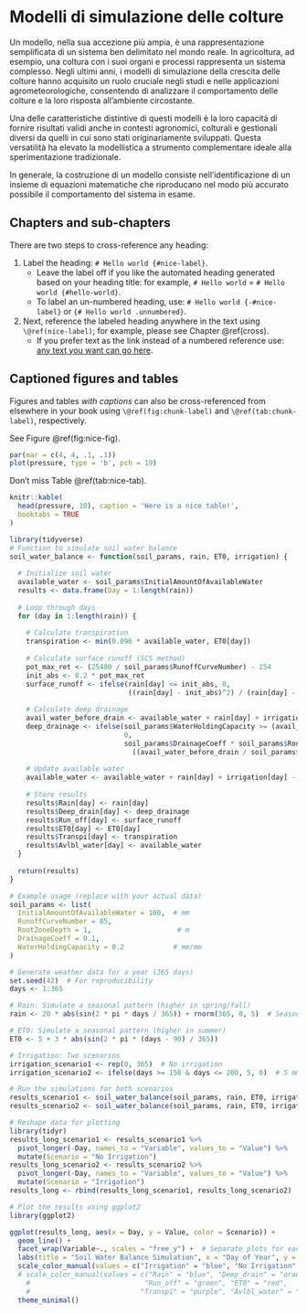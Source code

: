# Modelli di simulazione delle colture

Un modello, nella sua accezione più ampia, è una rappresentazione semplificata di un sistema ben delimitato nel mondo reale. In agricoltura, ad esempio, una coltura con i suoi organi e processi rappresenta un sistema complesso. Negli ultimi anni, i modelli di simulazione della crescita delle colture hanno acquisito un ruolo cruciale negli studi e nelle applicazioni agrometeorologiche, consentendo di analizzare il comportamento delle colture e la loro risposta all'ambiente circostante.

Una delle caratteristiche distintive di questi modelli è la loro capacità di fornire risultati validi anche in contesti agronomici, colturali e gestionali diversi da quelli in cui sono stati originariamente sviluppati. Questa versatilità ha elevato la modellistica a strumento complementare ideale alla sperimentazione tradizionale.

In generale, la costruzione di un modello consiste nell'identificazione di un insieme di equazioni matematiche che riproducano nel modo più accurato possibile il comportamento del sistema in esame.

## Chapters and sub-chapters

There are two steps to cross-reference any heading:

1.  Label the heading: `# Hello world {#nice-label}`.
    -   Leave the label off if you like the automated heading generated based on your heading title: for example, `# Hello world` = `# Hello world {#hello-world}`.
    -   To label an un-numbered heading, use: `# Hello world {-#nice-label}` or `{# Hello world .unnumbered}`.
2.  Next, reference the labeled heading anywhere in the text using `\@ref(nice-label)`; for example, please see Chapter \@ref(cross).
    -   If you prefer text as the link instead of a numbered reference use: [any text you want can go here](#cross).

## Captioned figures and tables

Figures and tables *with captions* can also be cross-referenced from elsewhere in your book using `\@ref(fig:chunk-label)` and `\@ref(tab:chunk-label)`, respectively.

See Figure \@ref(fig:nice-fig).

```r
par(mar = c(4, 4, .1, .1))
plot(pressure, type = 'b', pch = 19)
```

Don't miss Table \@ref(tab:nice-tab).

```r
knitr::kable(
  head(pressure, 10), caption = 'Here is a nice table!',
  booktabs = TRUE
)
```

```r
library(tidyverse)
# Function to simulate soil water balance
soil_water_balance <- function(soil_params, rain, ET0, irrigation) {
  
  # Initialize soil water
  available_water <- soil_params$InitialAmountOfAvailableWater
  results <- data.frame(Day = 1:length(rain))
  
  # Loop through days
  for (day in 1:length(rain)) {
    
    # Calculate transpiration
    transpiration <- min(0.096 * available_water, ET0[day]) 
    
    # Calculate surface runoff (SCS method)
    pot_max_ret <- (25400 / soil_params$RunoffCurveNumber) - 254
    init_abs <- 0.2 * pot_max_ret
    surface_runoff <- ifelse(rain[day] <= init_abs, 0,
                             ((rain[day] - init_abs)^2) / (rain[day] - init_abs + pot_max_ret))
    
    # Calculate deep drainage
    avail_water_before_drain <- available_water + rain[day] + irrigation[day] - transpiration - surface_runoff
    deep_drainage <- ifelse(soil_params$WaterHoldingCapacity >= (avail_water_before_drain / soil_params$RootZoneDepth), 
                            0, 
                            soil_params$DrainageCoeff * soil_params$RootZoneDepth * 
                              ((avail_water_before_drain / soil_params$RootZoneDepth) - soil_params$WaterHoldingCapacity))
    
    # Update available water
    available_water <- available_water + rain[day] + irrigation[day] - transpiration - surface_runoff - deep_drainage
    
    # Store results
    results$Rain[day] <- rain[day]
    results$Deep_drain[day] <- deep_drainage
    results$Run_off[day] <- surface_runoff
    results$ET0[day] <- ET0[day]
    results$Transpi[day] <- transpiration
    results$Avlbl_water[day] <- available_water
  }
  
  return(results)
}

# Example usage (replace with your actual data)
soil_params <- list(
  InitialAmountOfAvailableWater = 100,  # mm
  RunoffCurveNumber = 85,
  RootZoneDepth = 1,                     # m
  DrainageCoeff = 0.1,
  WaterHoldingCapacity = 0.2            # mm/mm
)

# Generate weather data for a year (365 days)
set.seed(42)  # For reproducibility
days <- 1:365

# Rain: Simulate a seasonal pattern (higher in spring/fall)
rain <- 20 * abs(sin(2 * pi * days / 365)) + rnorm(365, 0, 5)  # Seasonal + random noise

# ET0: Simulate a seasonal pattern (higher in summer)
ET0 <- 5 + 3 * abs(sin(2 * pi * (days - 90) / 365)) 

# Irrigation: Two scenarios
irrigation_scenario1 <- rep(0, 365)  # No irrigation
irrigation_scenario2 <- ifelse(days >= 150 & days <= 200, 5, 0)  # 5 mm/day from June 1st to Sept 1st

# Run the simulations for both scenarios
results_scenario1 <- soil_water_balance(soil_params, rain, ET0, irrigation_scenario1)
results_scenario2 <- soil_water_balance(soil_params, rain, ET0, irrigation_scenario2)
```

```r
# Reshape data for plotting
library(tidyr)
results_long_scenario1 <- results_scenario1 %>%
  pivot_longer(-Day, names_to = "Variable", values_to = "Value") %>%
  mutate(Scenario = "No Irrigation")
results_long_scenario2 <- results_scenario2 %>%
  pivot_longer(-Day, names_to = "Variable", values_to = "Value") %>%
  mutate(Scenario = "Irrigation")
results_long <- rbind(results_long_scenario1, results_long_scenario2)

```

```r
# Plot the results using ggplot2
library(ggplot2)

ggplot(results_long, aes(x = Day, y = Value, color = Scenario)) +
  geom_line() +
  facet_wrap(Variable~., scales = "free_y") +  # Separate plots for each scenario
  labs(title = "Soil Water Balance Simulation", x = "Day of Year", y = "Water (mm)") +
  scale_color_manual(values = c("Irrigation" = "blue", "No Irrigation" = "orange")) +
  # scale_color_manual(values = c("Rain" = "blue", "Deep_drain" = "orange", 
    #                            "Run_off" = "green", "ET0" = "red", 
    #                           "Transpi" = "purple", "Avlbl_water" = "brown")) +
  theme_minimal()
```
